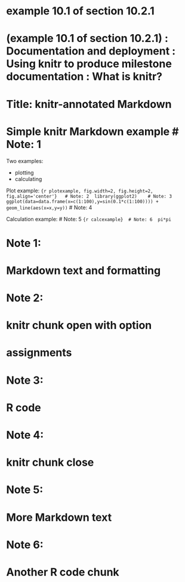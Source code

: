 # example 10.1 of section 10.2.1 
# (example 10.1 of section 10.2.1)  : Documentation and deployment : Using knitr to produce milestone documentation : What is knitr? 
# Title: knitr-annotated Markdown 

# Simple knitr Markdown example 	# Note: 1 

Two examples:

* plotting
* calculating

Plot example:
```{r plotexample, fig.width=2, fig.height=2, fig.align='center'} 	# Note: 2 
library(ggplot2) 	# Note: 3 
ggplot(data=data.frame(x=c(1:100),y=sin(0.1*c(1:100)))) +
   geom_line(aes(x=x,y=y))
``` 	# Note: 4 

Calculation example: 	# Note: 5 
```{r calcexample} 	# Note: 6 
pi*pi
```

# Note 1: 
#   Markdown text and formatting 

# Note 2: 
#   knitr chunk open with option 
#   assignments 

# Note 3: 
#   R code 

# Note 4: 
#   knitr chunk close 

# Note 5: 
#   More Markdown text 

# Note 6: 
#   Another R code chunk 


